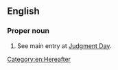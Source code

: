 ==English==

===Proper noun===
{{en-proper noun|head=[[final|Final]] [[judgment|Judgment]]}}

# {{context|Abrahamic traditions|lang=en}} See main entry at [[Judgment Day]].

[[Category:en:Hereafter]]
